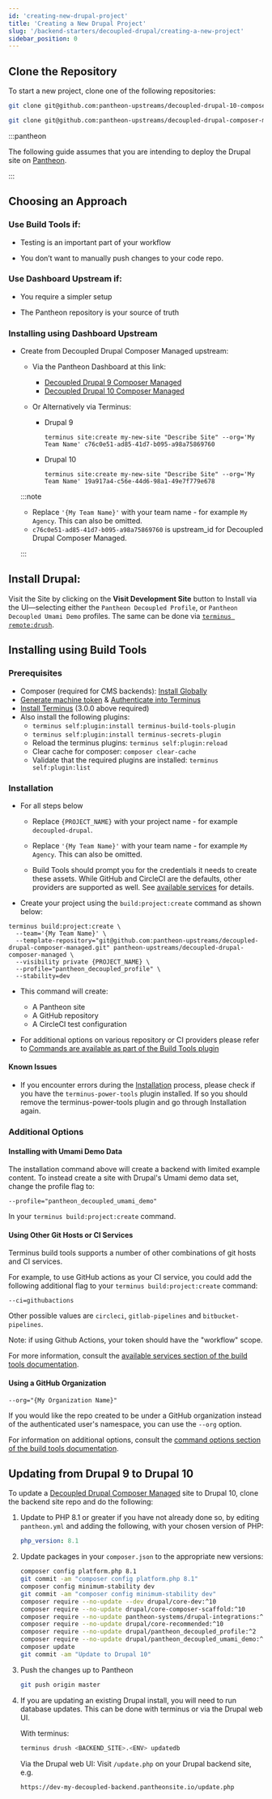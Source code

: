 ```yaml
---
id: 'creating-new-drupal-project'
title: 'Creating a New Drupal Project'
slug: '/backend-starters/decoupled-drupal/creating-a-new-project'
sidebar_position: 0
---
```



## Clone the Repository

To start a new project, clone one of the following repositories:

<Tabs>
  <TabItem value="drupal10" label="Drupal 10">

```bash
git clone git@github.com:pantheon-upstreams/decoupled-drupal-10-composer-managed.git
```

  </TabItem>
  <TabItem value="drupal9" label="Drupal 9">

```bash
git clone git@github.com:pantheon-upstreams/decoupled-drupal-composer-managed.git
```

  </TabItem>
</Tabs>

:::pantheon

The following guide assumes that you are intending to deploy the Drupal site on
[Pantheon](https://pantheon.io).

:::

## Choosing an Approach

### Use Build Tools if:

- Testing is an important part of your workflow

- You don’t want to manually push changes to your code repo.

### Use Dashboard Upstream if:

- You require a simpler setup

- The Pantheon repository is your source of truth

### Installing using Dashboard Upstream

- Create from Decoupled Drupal Composer Managed upstream:

  - Via the Pantheon Dashboard at this link:

    - [Decoupled Drupal 9 Composer Managed](https://dashboard.pantheon.io/sites/create?upstream_id=c76c0e51-ad85-41d7-b095-a98a75869760)
    - [Decoupled Drupal 10 Composer Managed](https://dashboard.pantheon.io/sites/create?upstream_id=19a917a4-c56e-44d6-98a1-49e7f779e678)

  - Or Alternatively via Terminus:

    - Drupal 9
      ```
      terminus site:create my-new-site "Describe Site" --org='My Team Name' c76c0e51-ad85-41d7-b095-a98a75869760
      ```
    - Drupal 10
      ```
      terminus site:create my-new-site "Describe Site" --org='My Team Name' 19a917a4-c56e-44d6-98a1-49e7f779e678
      ```

  :::note

  - Replace `'{My Team Name}'` with your team name - for example `My Agency`.
    This can also be omitted.
  - `c76c0e51-ad85-41d7-b095-a98a75869760` is upstream_id for Decoupled Drupal
    Composer Managed.

  :::

## Install Drupal:

Visit the Site by clicking on the **Visit Development Site** button to Install
via the UI—selecting either the `Pantheon Decoupled Profile`, or
`Pantheon Decoupled Umami Demo` profiles. The same can be done via
[`terminus remote:drush`](https://pantheon.io/docs/terminus/commands/remote-drush).

## Installing using Build Tools

### Prerequisites

- Composer (required for CMS backends):
  [Install Globally](https://getcomposer.org/download/)
- [Generate machine token](https://pantheon.io/docs/machine-tokens#create-a-machine-token)
  &
  [Authenticate into Terminus](https://pantheon.io/docs/machine-tokens#authenticate-into-terminus)
- [Install Terminus](https://pantheon.io/docs/terminus/install) (3.0.0 above
  required)
- Also install the following plugins:
  - `terminus self:plugin:install terminus-build-tools-plugin`
  - `terminus self:plugin:install terminus-secrets-plugin`
  - Reload the terminus plugins: `terminus self:plugin:reload`
  - Clear cache for composer: `composer clear-cache`
  - Validate that the required plugins are installed:
    `terminus self:plugin:list`

### Installation

- For all steps below

  - Replace `{PROJECT_NAME}` with your project name - for example
    `decoupled-drupal`.

  - Replace `'{My Team Name}'` with your team name - for example `My Agency`.
    This can also be omitted.

  - Build Tools should prompt you for the credentials it needs to create these
    assets. While GitHub and CircleCI are the defaults, other providers are
    supported as well. See
    [available services](https://github.com/pantheon-systems/terminus-build-tools-plugin#available-services)
    for details.

- Create your project using the `build:project:create` command as shown below:

```
terminus build:project:create \
  --team='{My Team Name}' \
  --template-repository="git@github.com:pantheon-upstreams/decoupled-drupal-composer-managed.git" pantheon-upstreams/decoupled-drupal-composer-managed \
  --visibility private {PROJECT_NAME} \
  --profile="pantheon_decoupled_profile" \
  --stability=dev
```

- This command will create:

  - A Pantheon site
  - A GitHub repository
  - A CircleCI test configuration

- For additional options on various repository or CI providers please refer to
  [Commands are available as part of the Build Tools plugin](https://github.com/pantheon-systems/terminus-build-tools-plugin#commands)

#### Known Issues

- If you encounter errors during the [Installation](#installation) process,
  please check if you have the `terminus-power-tools` plugin installed. If so
  you should remove the terminus-power-tools plugin and go through Installation
  again.

### Additional Options

#### Installing with Umami Demo Data

The installation command above will create a backend with limited example
content. To instead create a site with Drupal's Umami demo data set, change the
profile flag to:

`--profile="pantheon_decoupled_umami_demo"`

In your `terminus build:project:create` command.

#### Using Other Git Hosts or CI Services

Terminus build tools supports a number of other combinations of git hosts and CI
services.

For example, to use GitHub actions as your CI service, you could add the
following additional flag to your `terminus build:project:create` command:

`--ci=githubactions`

Other possible values are `circleci`, `gitlab-pipelines` and
`bitbucket-pipelines`.

Note: if using Github Actions, your token should have the "workflow" scope.

For more information, consult the
[available services section of the build tools documentation](https://github.com/pantheon-systems/terminus-build-tools-plugin#available-services).

#### Using a GitHub Organization

`--org="{My Organization Name}"`

If you would like the repo created to be under a GitHub organization instead of
the authenticated user's namespace, you can use the `--org` option.

For information on additional options, consult the
[command options section of the build tools documentation](https://github.com/pantheon-systems/terminus-build-tools-plugin#command-options).

## Updating from Drupal 9 to Drupal 10

To update a
[Decoupled Drupal Composer Managed](https://dashboard.pantheon.io/sites/create?upstream_id=c76c0e51-ad85-41d7-b095-a98a75869760)
site to Drupal 10, clone the backend site repo and do the following:

1. Update to PHP 8.1 or greater if you have not already done so, by editing
   `pantheon.yml` and adding the following, with your chosen version of PHP:
   ```yaml
   php_version: 8.1
   ```
1. Update packages in your `composer.json` to the appropriate new versions:
   ```bash
   composer config platform.php 8.1
   git commit -am "composer config platform.php 8.1"
   composer config minimum-stability dev
   git commit -am "composer config minimum-stability dev"
   composer require --no-update --dev drupal/core-dev:^10
   composer require --no-update drupal/core-composer-scaffold:^10
   composer require --no-update pantheon-systems/drupal-integrations:^10
   composer require --no-update drupal/core-recommended:^10
   composer require --no-update drupal/pantheon_decoupled_profile:^2
   composer require --no-update drupal/pantheon_decoupled_umami_demo:^2
   composer update
   git commit -am "Update to Drupal 10"
   ```
1. Push the changes up to Pantheon
   ```bash
   git push origin master
   ```
1. If you are updating an existing Drupal install, you will need to run database
   updates. This can be done with terminus or via the Drupal web UI.

   With terminus:

   ```bash
   terminus drush <BACKEND_SITE>.<ENV> updatedb
   ```

   Via the Drupal web UI: Visit `/update.php` on your Drupal backend site, e.g.

   ```
   https://dev-my-decoupled-backend.pantheonsite.io/update.php
   ```
